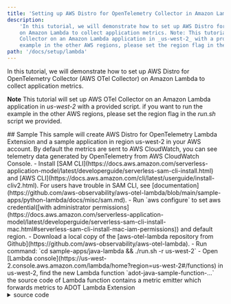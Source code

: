 ```yaml
---
title: 'Setting up AWS Distro for OpenTelemetry Collector in Amazon Lambda'
description:
    'In this tutorial, we will demonstrate how to set up AWS Distro for OpenTelemetry Collector (AWS OTel Collector)
    on Amazon Lambda to collect application metrics. Note: This tutorial will set up AWS OTel
    Collector on an Amazon Lambda application in _us-west-2_ with a provided script. if you want to run the
    example in the other AWS regions, please set the region flag in the _run.sh_ script we provided. '
path: '/docs/setup/lambda'
---
```



In this tutorial, we will demonstrate how to set up AWS Distro for OpenTelemetry Collector (AWS OTel Collector) on
Amazon Lambda to collect application metrics.

**Note**
This tutorial will set up AWS OTel Collector on an Amazon Lambda application in _us-west-2_ with a provided script.
if you want to run the example in the other AWS regions, please set the region flag in the _run.sh_ script we provided.

<SectionSeparator />
## Sample
This sample will create AWS Distro for OpenTelemetry Lambda Extension and a sample application in region us-west-2 in your AWS account. By default the metrics are sent to AWS CloudWatch, you can see telemetry data generated by OpenTelemetry from AWS CloudWatch Console.
- Install [SAM CLI](https://docs.aws.amazon.com/serverless-application-model/latest/developerguide/serverless-sam-cli-install.html) and [AWS CLI](https://docs.aws.amazon.com/cli/latest/userguide/install-cliv2.html). For users have trouble in SAM CLI, see [documentation](https://github.com/aws-observability/aws-otel-lambda/blob/main/sample-apps/python-lambda/docs/misc/sam.md).
- Run `aws configure` to set aws credential([with administrator permissions](https://docs.aws.amazon.com/serverless-application-model/latest/developerguide/serverless-sam-cli-install-mac.html#serverless-sam-cli-install-mac-iam-permissions)) and default region.
- Download a local copy of the [aws-otel-lambda repository from Github](https://github.com/aws-observability/aws-otel-lambda).
- Run command: `cd sample-apps/java-lambda && ./run.sh -r us-west-2`
- Open [Lambda console](https://us-west-2.console.aws.amazon.com/lambda/home?region=us-west-2#/functions) in us-west-2, find the new Lambda function `adot-java-sample-function-...`
the source code of Lambda function contains a metric emitter which forwards metrics to ADOT Lambda Extension
    <details><summary>source code</summary>

    ```
      @Override
      public String handleRequest(Void input, Context context) {
        long requestStartTime = System.currentTimeMillis();
        MetricEmitter metricEmitter = buildMetricEmitter();
        long latency = System.currentTimeMillis() - requestStartTime;
        metricEmitter.emitReturnTimeMetric(latency, "/lambda-sample-app", "200");
        String message = new String("200 OK");
        metricEmitter.shutDown();
        return message;
      }
    ```
    </details>

- Invoke Lambda function by clicking the API endpoint in API Gateway, Details
    <details>

    ![](../../assets/docs/sample1.png)

    </details>

- Open [CloudWatch console](https://us-west-2.console.aws.amazon.com/cloudwatch/home?region=us-west-2#metricsV2:graph=~();namespace=~'AWSOTel*2fAWSOTelSampleApp), click the latest metric, will see the `latency` metric sent by this sample application.
    <details>

    ![](../../assets/docs/sample2.png)

    </details>

- Open [CloudFormation console](https://us-west-2.console.aws.amazon.com/cloudformation/home?region=us-west-2#/stacks?filteringText=&filteringStatus=active&viewNested=true&hideStacks=false), clean the sample resources by **Delete** stack `adot-java-sample`.

<SectionSeparator />

## Getting started
To play ADOT in Lambda container image, the following steps are required: 1. Build the Lambda layer; 2. Include Lambda layer into your Lambda function container image.

### Build the Lambda layer
If you have went though Sample you already have ADOT Lambda layer, skip to the next step **Include Lambda layer into your Lambda function container image**

1. Install [SAM CLI](https://docs.aws.amazon.com/serverless-application-model/latest/developerguide/serverless-sam-cli-install.html) and [AWS CLI](https://docs.aws.amazon.com/cli/latest/userguide/install-cliv2.html). For users have trouble in SAM CLI, see [documentation](docs/misc/sam.md).
2. Run `aws configure` to set aws credential([with administrator permissions](https://docs.aws.amazon.com/serverless-application-model/latest/developerguide/serverless-sam-cli-install-mac.html#serverless-sam-cli-install-mac-iam-permissions)) and default region.
2. Download a local copy of the [aws-otel-lambda repository from Github](https://github.com/aws-observability/aws-otel-lambda).
3. `cd sample-apps/java-lambda && ./run.sh -b -l`

Tips:
- `run.sh -b -l` will compile and build ADOT layer in local under `sample-apps/java-lambda/aws_observability/build/`. If need both ADOT layer and Sample app, use `./run.sh` which will integrate the ADOT layer into Sample App's Dockerfile.
- Lambda is regionalized. To run ADOT application in other regions use `-r`, for example `./run.sh -r us-west-2`


### Include Lambda layer into your Lambda function container image

Now you have the layer built. To enable the AWS Distro for OpenTelemetry in your Lambda function, you need to [add layer into your application's Dockerfile](https://docs.aws.amazon.com/lambda/latest/dg/using-extensions.html#invocation-images-extensions).
Example:
```
FROM gradle as build

WORKDIR /app
COPY ./build.gradle ./build.gradle
COPY ./src ./src
COPY ./settings.gradle ./settings.gradle

RUN gradle build
RUN tar -xvf build/distributions/spark-sample-app-1.0.tar
RUN gradle copyDependencies

FROM amazoncorretto:11

WORKDIR /app
COPY --from=build /app/dependencies/*.jar ./
COPY --from=build /app/spark-sample-app-1.0 .

ENV HOME=/root
ENV OTEL_RESOURCE_ATTRIBUTES 'service.namespace=AWSOTel,service.name=AWSOTelSampleApp'
ENV OTEL_EXPORTER_OTLP_ENDPOINT 'localhost:55680'

ADD aws_observability/build/extensions /opt/extensions
ADD aws_observability/build/aoc /opt/aoc

ENTRYPOINT [ "/usr/bin/java", "-cp", "./*", "com.amazonaws.services.lambda.runtime.api.client.AWSLambda" ]
CMD ["com.amazon.sampleapp.App::handleRequest"]
```

<SectionSeparator />

## Configuration
The AWS Distro for OpenTelemetry Metrics Lambda layer contains the [AWS Distro for OpenTelemetry Collector](https://github.com/aws-observability/aws-otel-collector#overview). The configuration of Collector follows the OpenTelemetry standard.

By default, AWS Distro for OpenTelemetry in Lambda uses [config.yaml](https://github.com/aws-observability/aws-otel-lambda/blob/main/extensions/aoc-extension/config.yaml), which exports telemetry data to AWS X-Ray and AWS CloudWatch.

For debugging, you can turn on the logging exporter in the Collector by adding the environment variable `ADOT_DEBUG=true` in the Lambda function.

To customize the Collector config, there are two options:

* Bring custom config file (and ca/cert/key files) into the Lambda function by the Lambda layer, then set the Collector config by environment variable `ADOT_CONFIG=<your config file path>`
* Add the environment variable `ADOT_CONFIG_CONTENT=<Full content of your config file>`

For more information about AWS Distro for OpenTelemetry Collector configuration like adding ca/cert/key files, see the Github [README.md](https://github.com/aws-observability/aws-otel-lambda/blob/main/extensions/sample-custom-config/README.md).

#### Environment variables

- `ADOT_DEBUG` - Set to `true` can turn on OpenTelemetry ConsoleExporter in SDK and logging exporter in Collector, to output more details in log for debug.
- `ADOT_CONFIG` - AWS Distro for OpenTelemetry Collector configuration file path.
- `ADOT_CONFIG_CONTENT` - AWS Distro for OpenTelemetry Collector configuration file content.
